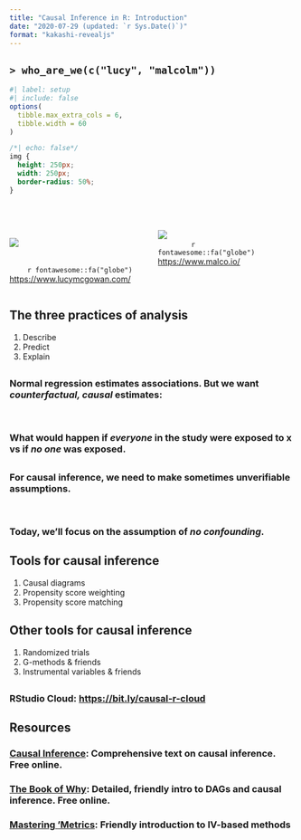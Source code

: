 ```yaml
---
title: "Causal Inference in R: Introduction"
date: "2020-07-29 (updated: `r Sys.Date()`)"
format: "kakashi-revealjs"
---
```


## `> who_are_we(c("lucy", "malcolm"))`

```r
#| label: setup
#| include: false
options(
  tibble.max_extra_cols = 6, 
  tibble.width = 60
)
```

```css
/*| echo: false*/
img {
  height: 250px;
  width: 250px;
  border-radius: 50%;
}
```

:::: {.columns}

::: {.column width="50%"}
<br />
<br />

<img src="img/ldm.jpg" class="rounded-circle" />

<br />
&nbsp;&nbsp;&nbsp;&nbsp;&nbsp;&nbsp;&nbsp; `r fontawesome::fa("globe")` [https://www.lucymcgowan.com/](https://www.lucymcgowan.com/)
:::

::: {.column width="50%"}
<br />
<br />
<img src="img/mb.jpg" class="rounded-circle" />
<br />
&nbsp;&nbsp;&nbsp;&nbsp;&nbsp;&nbsp;&nbsp;&nbsp;&nbsp;&nbsp;&nbsp;&nbsp;&nbsp;&nbsp;  `r fontawesome::fa("globe")` [https://www.malco.io/](https://www.malco.io/)
:::

::::


## The three practices of analysis {background-color="#23373B"}

1. Describe
2. Predict
3. Explain

## {background-color="#23373B" .center}
### Normal regression estimates associations. But we want *counterfactual, causal* estimates: 
<br />

### What would happen if *everyone* in the study were exposed to x vs if *no one* was exposed.


## {background-color="#23373B" .center}
### For causal inference, we need to make sometimes unverifiable assumptions. 

<br />

### Today, we'll focus on the assumption of *no confounding*.

## Tools for causal inference {background-color="#23373B"}

1. Causal diagrams
1. Propensity score weighting
1. Propensity score matching

## Other tools for causal inference {background-color="#23373B"}

1. Randomized trials
1. G-methods & friends
1. Instrumental variables & friends


## {background-color="#23373B" .center}

### **RStudio Cloud**: <https://bit.ly/causal-r-cloud> {.d-flex .justify-content-center .align-items-center .vh-100}

## Resources {background-color="#23373B"}
### [Causal Inference](https://www.hsph.harvard.edu/miguel-hernan/causal-inference-book/): Comprehensive text on causal inference. Free online.
### [The Book of Why](http://bayes.cs.ucla.edu/WHY/): Detailed, friendly intro to DAGs and causal inference. Free online.
### [Mastering 'Metrics](http://www.masteringmetrics.com/): Friendly introduction to IV-based methods
